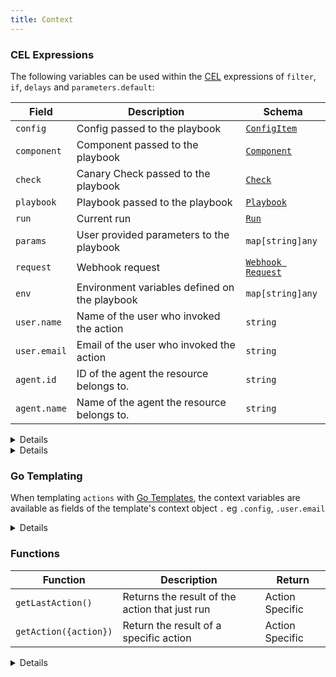 ```yaml
---
title: Context
---
```


### CEL Expressions

The following variables can be used within the [CEL](/reference/scripting/cel) expressions of `filter`, `if`, `delays` and `parameters.default`:

| Field        | Description                                   | Schema                                             |
| ------------ | --------------------------------------------- | -------------------------------------------------- |
| `config`     | Config passed to the playbook                 | [`ConfigItem`](/reference/config-db)               |
| `component`  | Component passed to the playbook              | [`Component`](/reference/topology/components)      |
| `check`      | Canary Check passed to the playbook           | [`Check`](/reference/canary-checker/check)         |
| `playbook`   | Playbook passed to the playbook               | [`Playbook`](/reference/playbooks)                  |
| `run`        | Current run                                   | [`Run`](/reference/playbooks/#run)                            |
| `params`     | User provided parameters to the playbook      | `map[string]any`                                   |
| `request`    | Webhook request                               | [`Webhook Request`](/reference/playbooks/webhooks) |
| `env`        | Environment variables defined on the playbook | `map[string]any`                                   |
| `user.name`  | Name of the user who invoked the action       | `string`                                           |
| `user.email` | Email of the user who invoked the action      | `string`                                           |
| `agent.id`   | ID of the agent the resource belongs to.      | `string`                                           |
| `agent.name` | Name of the agent the resource belongs to.    | `string`                                           |

<details summary="Conditionally Running Actions">
<div>
Playbook actions can be selectively executed based on CEL expressions. These expressions must either return

- a boolean value (`true` indicating run the action & skip the action otherwise)
- or a special function among the ones listed below

| Function    | Description                                                 |
| ----------- | ----------------------------------------------------------- |
| `always()`  | run no matter what; even if the playbook is cancelled/fails |
| `failure()` | run if any of the previous actions failed                   |
| `skip()`    | skip running this action                                    |
| `success()` | run only if all previous actions succeeded (default)        |
| `timeout()` | run only if any of the previous actions timed out           |

```yaml title="delete-kubernetes-pod.yaml" file=../../../modules/mission-control/fixtures/playbooks/exec-filter.yaml

```

</div>
</details>

<details summary="Defaulting Parameters">
  <div>
    ```yaml title="delete-kubernetes-pod.yaml"
    apiVersion:
      mission-control.flanksource.com/v1
      kind: Playbook
      metadata:
        name: edit
      spec:
        title: 'Edit Kustomize Resource'
        icon: flux
        parameters:
          //highlight-next-line
        - default: 'chore: update $(.config.type)/$(.config.name)'
          name: commit_message
    ```
  </div>
</details>

### Go Templating

When templating `actions` with [Go Templates](/reference/scripting/gotemplate), the context variables are available as fields of the template's context object `.` eg `.config`, `.user.email`

<details summary="Templating Actions">
  <div>
    ```yaml title="delete-kubernetes-pod.yaml"
    file=../../../modules/mission-control/fixtures/playbooks/scale-deployment.yaml{' '}
    {16}
    ```
  </div>
</details>

### Functions

| Function              | Description                                    | Return          |
| --------------------- | ---------------------------------------------- | --------------- |
| `getLastAction()`     | Returns the result of the action that just run | Action Specific |
| `getAction({action})` | Return the result of a specific action         | Action Specific |

<details summary="Reusing Action Results">
  <div>
    ```yaml title="action-results.yaml"
    file=../../../modules/mission-control/fixtures/playbooks/action-result.yaml
    ```
  </div>
</details>
